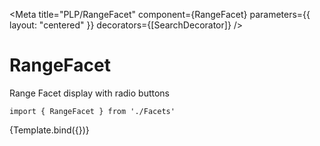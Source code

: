 
<Meta
    title="PLP/RangeFacet"
    component={RangeFacet}
    parameters={{
        layout: "centered"
    }}
    decorators={[SearchDecorator]}
/>


# RangeFacet

Range Facet display with radio buttons

```
import { RangeFacet } from './Facets'
```

<Canvas>
    <Story
        name="RangeFacet"
        args={{
            filterData: mockPriceFilter,
        }}
    >
        {Template.bind({})}
    </Story>
</Canvas>
